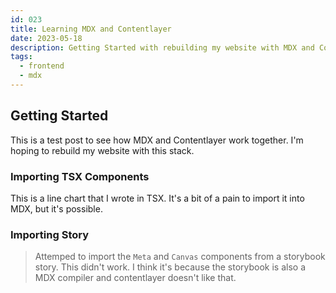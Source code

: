 ```yaml
---
id: 023
title: Learning MDX and Contentlayer
date: 2023-05-18
description: Getting Started with rebuilding my website with MDX and Contentlayer
tags:
  - frontend
  - mdx
---
```


## Getting Started

This is a test post to see how MDX and Contentlayer work together. I'm hoping to rebuild my website with this stack.

### Importing TSX Components


<LineChart data={mockLineChartProps.base.data} />

This is a line chart that I wrote in TSX. It's a bit of a pain to import it into MDX, but it's possible.

### Importing Story

> Attemped to import the `Meta` and `Canvas` components from a storybook story. This didn't work. I think it's because the storybook is also a MDX compiler and contentlayer doesn't like that.
